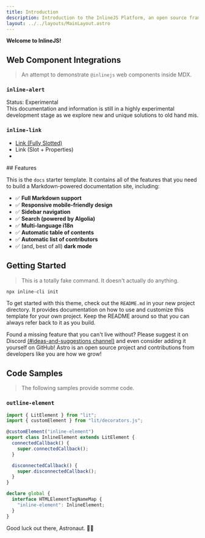 ```yaml
---
title: Introduction
description: Introduction to the InlineJS Platform, an open source framework for building modern web applications using Web Components.
layout: ../../layouts/MainLayout.astro
---
```


**Welcome to InlineJS!**


## Web Component Integrations

> An attempt to demonstrate `@inlinejs` web components inside MDX.

### `inline-alert`

<inline-alert statusType="warning" size="large" client:only>
  <span slot="header">Status: Experimental</span>
  <div>
    This documentation and information is still in a highly experimental
    development stage as we explore new and unique solutions to old hand mis.
  </div>
</inline-alert>

### `inline-link`

<ul>
  <li>
    <inline-link>
      <a href="/">Link (Fully Slotted)</a>
    </inline-link>
  </li>
  <li>
    <inline-link link-href="/">Link (Slot + Properties)</inline-link>
  </li>
  <li>
    <inline-link link-href="/" link-text="Link (All Properties)"></inline-link>
  </li>
</ul>
## Features

This is the `docs` starter template. It contains all of the features that you need to build a Markdown-powered documentation site, including:

- ✅ **Full Markdown support**
- ✅ **Responsive mobile-friendly design**
- ✅ **Sidebar navigation**
- ✅ **Search (powered by Algolia)**
- ✅ **Multi-language i18n**
- ✅ **Automatic table of contents**
- ✅ **Automatic list of contributors**
- ✅ (and, best of all) **dark mode**

## Getting Started

> This is a totally fake command. It doesn't actually do anything.

```bash
npx inline-cli init
```

To get started with this theme, check out the `README.md` in your new project directory. It provides documentation on how to use and customize this template for your own project. Keep the README around so that you can always refer back to it as you build.

Found a missing feature that you can't live without? Please suggest it on Discord [(#ideas-and-suggestions channel)](https://astro.build/chat) and even consider adding it yourself on GitHub! Astro is an open source project and contributions from developers like you are how we grow!

## Code Samples

> The following samples provide somme code.

### `outline-element`

```typescript
import { LitElement } from "lit";
import { customElement } from "lit/decorators.js";

@customElement("inline-element")
export class InlineElement extends LitElement {
  connectedCallback() {
    super.connectedCallback();
  }

  disconnectedCallback() {
    super.disconnectedCallback();
  }
}

declare global {
  interface HTMLElementTagNameMap {
    "inline-element": InlineElement;
  }
}
```

Good luck out there, Astronaut. 🧑‍🚀
